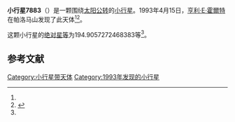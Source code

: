 {{Infobox planet
| bgcolour = #FFFFC0
| name = 7883
| symbol = 
| image = 
| caption = 
| discovery = yes
| discovery_ref = 
| discoverer = [[亨利·E·霍爾特|亨利·E·霍爾特]]
| discovery_site = [[帕洛马山|帕洛马山]] 
| discovered = 1993年4月15日
| designations = yes
| mp_name = 
| named_after = 
| alt_names = 1993 GD1/ 1976 JA3 / 1990 HH2
| mp_category = [[主带小行星|主带小行星]]
| orbit_ref = <ref name="a">[http://ssd.jpl.nasa.gov/sbdb.cgi?sstr=7883 7883] {{Wayback|url=http://ssd.jpl.nasa.gov/sbdb.cgi?sstr=7883 |date=20210901225525 }}，小行星數據庫瀏覽器（JPL Small-Body Database Browser）－[[美国国家航空航天局|美国国家航空航天局]]喷气推进实验室</ref>
| epoch = 2456400.5 (2013年4月18日更新)
| aphelion = {{convert|2.667179288197425|AU|km|3|abbr=on|lk=out}}
| perihelion = {{convert|1.858674512452867|AU|km|3|abbr=on}}
| semimajor = {{convert|2.262926900325146|AU|km|3|abbr=on}}
| eccentricity = 0.178641382
| period = 1243.380965 [[日|日]]<br />3.4[[儒略年|儒略年]]
| avg_speed = 
| inclination = 6.087774672836006
| asc_node = 73.99927525555003
| mean_anomaly = 
| arg_peri = 194.9057272468383
| satellites = 
| physical_characteristics = yes
| dimensions = 
| mass = 
| density = 
| surface_grav = 
| escape_velocity = 
| sidereal_day = 
| axial_tilt = 
| pole_ecliptic_lat = 
| pole_ecliptic_lon = 
| albedo = 
| temperatures= 
| temp_name1 = 
| mean_temp_1 = 
| max_temp_1 = 
| temp_name2 = 
| max_temp_2 = 
| spectral_type = 
| abs_magnitude = 194.9057272468383
}}

'''小行星7883'''（{{lang-en|7883}}）是一颗围绕[[太阳|太阳]][[公转|公转]]的[[小行星|小行星]]。1993年4月15日，[[亨利·E·霍爾特|亨利·E·霍爾特]]在帕洛马山发现了此天体<ref name="a" /><ref>{{cite news|title=小行星列表|url=http://cfa-www.harvard.edu/iau/lists/NumberedMPs.txt|accessdate=2013-07-08|newspaper=哈佛大学|archive-date=2008-05-17|archive-url=https://web.archive.org/web/20080517010638/http://cfa-www.harvard.edu/iau/lists/NumberedMPs.txt|dead-url=no}}</ref>。

这颗小行星的[[绝对星等|绝对星等]]为194.9057272468383等<ref name="a" />。

==参考文献==
{{reflist}}
{{Minor Planet Number|[[小行星7882|小行星7882]]|[[小行星7884|小行星7884]]}}

{{小天体}}

[[Category:小行星带天体|Category:小行星带天体]]
[[Category:1993年发现的小行星|Category:1993年发现的小行星]]

{{asteroid-stub}}
